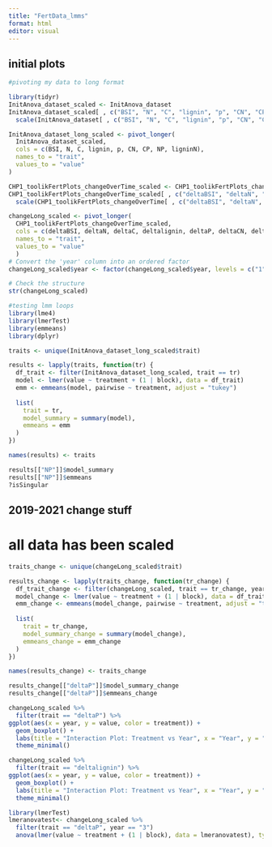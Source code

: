 ```yaml
---
title: "FertData_lmms"
format: html
editor: visual
---
```

## initial plots
```r
#pivoting my data to long format

library(tidyr)
InitAnova_dataset_scaled <- InitAnova_dataset
InitAnova_dataset_scaled[ , c("BSI", "N", "C", "lignin", "p", "CN", "CP", "NP", "ligninN")] <- 
  scale(InitAnova_dataset[ , c("BSI", "N", "C", "lignin", "p", "CN", "CP", "NP", "ligninN")])

InitAnova_dataset_long_scaled <- pivot_longer(
  InitAnova_dataset_scaled,
  cols = c(BSI, N, C, lignin, p, CN, CP, NP, ligninN),
  names_to = "trait",
  values_to = "value"
)

CHP1_toolikFertPlots_changeOverTime_scaled <- CHP1_toolikFertPlots_changeOverTime
CHP1_toolikFertPlots_changeOverTime_scaled[ , c("deltaBSI", "deltaN", "deltaC", "deltalignin", "deltaP", "deltaCN", "deltaCP", "deltaNP", "deltaligninN")] <- 
  scale(CHP1_toolikFertPlots_changeOverTime[ , c("deltaBSI", "deltaN", "deltaC", "deltalignin", "deltaP", "deltaCN", "deltaCP", "deltaNP", "deltaligninN")])

changeLong_scaled <- pivot_longer(
  CHP1_toolikFertPlots_changeOverTime_scaled,
  cols = c(deltaBSI, deltaN, deltaC, deltalignin, deltaP, deltaCN, deltaCP, deltaNP, deltaligninN),
  names_to = "trait",
  values_to = "value"
  )
# Convert the 'year' column into an ordered factor
changeLong_scaled$year <- factor(changeLong_scaled$year, levels = c("1", "2", "3"))

# Check the structure
str(changeLong_scaled)

```

```r
#testing lmm loops
library(lme4)
library(lmerTest)
library(emmeans)
library(dplyr)

traits <- unique(InitAnova_dataset_long_scaled$trait)

results <- lapply(traits, function(tr) {
  df_trait <- filter(InitAnova_dataset_long_scaled, trait == tr)
  model <- lmer(value ~ treatment + (1 | block), data = df_trait)
  emm <- emmeans(model, pairwise ~ treatment, adjust = "tukey")
  
  list(
    trait = tr,
    model_summary = summary(model),
    emmeans = emm
  )
})

names(results) <- traits

results[["NP"]]$model_summary
results[["NP"]]$emmeans
?isSingular
```


## 2019-2021 change stuff
# all data has been scaled
```r
traits_change <- unique(changeLong_scaled$trait)

results_change <- lapply(traits_change, function(tr_change) {
  df_trait_change <- filter(changeLong_scaled, trait == tr_change, year == "3")
  model_change <- lmer(value ~ treatment + (1 | block), data = df_trait_change)
  emm_change <- emmeans(model_change, pairwise ~ treatment, adjust = "tukey")
  
  list(
    trait = tr_change,
    model_summary_change = summary(model_change),
    emmeans_change = emm_change
  )
})

names(results_change) <- traits_change

results_change[["deltaP"]]$model_summary_change
results_change[["deltaP"]]$emmeans_change
```
```r

changeLong_scaled %>%
  filter(trait == "deltaP") %>%
ggplot(aes(x = year, y = value, color = treatment)) +
  geom_boxplot() +
  labs(title = "Interaction Plot: Treatment vs Year", x = "Year", y = "deltaP") +
  theme_minimal()

changeLong_scaled %>%
  filter(trait == "deltalignin") %>%
ggplot(aes(x = year, y = value, color = treatment)) +
  geom_boxplot() +
  labs(title = "Interaction Plot: Treatment vs Year", x = "Year", y = "deltalignin") +
  theme_minimal()
```
```r
library(lmerTest)
lmeranovatest<- changeLong_scaled %>%
  filter(trait == "deltaP", year == "3") 
  anova(lmer(value ~ treatment + (1 | block), data = lmeranovatest), type = 2)
  
```



